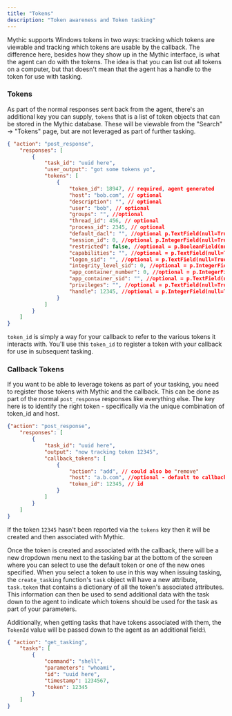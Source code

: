```yaml
---
title: "Tokens"
description: "Token awareness and Token tasking"
---
```


Mythic supports Windows tokens in two ways: tracking which tokens are viewable and tracking which tokens are usable by the callback. The difference here, besides how they show up in the Mythic interface, is what the agent can do with the tokens. The idea is that you can list out all tokens on a computer, but that doesn't mean that the agent has a handle to the token for use with tasking.

### Tokens

As part of the normal responses sent back from the agent, there's an additional key you can supply, `tokens` that is a list of token objects that can be stored in the Mythic database. These will be viewable from the "Search" -> "Tokens" page, but are not leveraged as part of further tasking.

```json
{ "action": "post_response",
    "responses": [
        {
            "task_id": "uuid here",
            "user_output": "got some tokens yo",
            "tokens": [
                {
                    "token_id": 18947, // required, agent generated
                    "host": "bob.com", // optional
                    "description": "", // optional
                    "user": "bob", // optional
                    "groups": "", //optional
                    "thread_id": 456, // optional
                    "process_id": 2345, // optional
                    "default_dacl": "", //optional p.TextField(null=True)
                    "session_id": 0, //optional p.IntegerField(null=True)
                    "restricted": false, //optional = p.BooleanField(null=True)
                    "capabilities": "", //optional = p.TextField(null=True)
                    "logon_sid": "", //optional = p.TextField(null=True)
                    "integrity_level_sid": 0, //optional = p.IntegerField(null=True)
                    "app_container_number": 0, //optional = p.IntegerField(null=True)
                    "app_container_sid": "", //optional = p.TextField(null=True)
                    "privileges": "", //optional = p.TextField(null=True)
                    "handle": 12345, //optional = p.IntegerField(null=True)
                }
            ]
        }
    ]
}
```

`token_id` is simply a way for your callback to refer to the various tokens it interacts with. You'll use this `token_id` to register a token with your callback for use in subsequent tasking.

### Callback Tokens

If you want to be able to leverage tokens as part of your tasking, you need to register those tokens with Mythic and the callback. This can be done as part of the normal `post_response` responses like everything else. The key here is to identify the right token - specifically via the unique combination of token\_id and host.

```json
{"action": "post_response",
    "responses": [
        {
            "task_id": "uuid here",
            "output": "now tracking token 12345",
            "callback_tokens": [
                {
                    "action": "add", // could also be "remove"
                    "host": "a.b.com", //optional - default to callback host if not specified
                    "token_id": 12345, // id
                }
            ]
        }
    ]
}

```

If the token `12345` hasn't been reported via the `tokens` key then it will be created and then associated with Mythic.

Once the token is created and associated with the callback, there will be a new dropdown menu next to the tasking bar at the bottom of the screen where you can select to use the default token or one of the new ones specified. When you select a token to use in this way when issuing tasking, the `create_tasking` function's `task` object will have a new attribute, `task.token` that contains a dictionary of all the token's associated attributes. This information can then be used to send additional data with the task down to the agent to indicate which tokens should be used for the task as part of your parameters.

Additionally, when getting tasks that have tokens associated with them, the `TokenId` value will be passed down to the agent as an additional field:\\

```json
{ "action": "get_tasking",
    "tasks": [
        {
            "command": "shell",
            "parameters": "whoami",
            "id": "uuid here",
            "timestamp": 1234567,
            "token": 12345
        }
    ]
}
```

